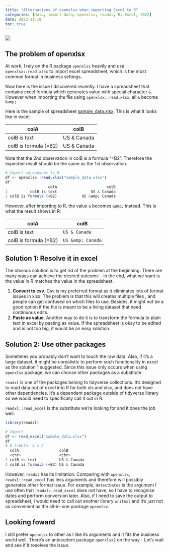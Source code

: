 ```yaml
---
title: "Alternatives of openxlsx when importing Excel to R"
categories: [data, import-data, openxlsx, readxl, R, Excel, 2022]
date: 2022-11-18
toc: true
---
```


[![](Page19.png)](https://ycphs.github.io/openxlsx/)

## The problem of openxlsx

At work, I rely on the R package `openxlsx` heavily and use `openxlsx::read.xlsx` to import excel spreadsheet, which is the most common format in business settings.

Now here is the issue I discovered recently. I have a spreadsheet that contains excel formula which generates value with special character `&`. However when importing the file using `openxlsx::read.xlsx`, all `&` become `&amp;`

Here is the sample of spreadsheet [sample_data.xlsx](https://github.com/ycphs/openxlsx/files/10032200/sample_data.xlsx). This is what it looks like in excel:

| colA                  | colB            |
|-----------------------|-----------------|
| colB is text          | US & Canada     |
| colB is formula (=B2) | US & Canada |

Note that the 2nd observation in colB is a formula "=B2". Therefore the expected result should be the same as the 1st observation.

```R
# Import spreadshet to R
df <- openxlsx::read.xlsx("sample_data.xlsx")
df
                   colA                      colB
1          colB is text               US & Canada
2 colB is formula (=B2)           US &amp; Canada
```

However, after importing to R, the value `&` becomes `&amp;` instead. This is what the result shows in R:

| colA                  | colB            |
|-----------------------|-----------------|
| colB is text          | `US & Canada`     |
| colB is formula (=B2) | `US &amp; Canada` |

## Solution 1: Resolve it in excel

The obvious solution is to get rid of the problem at the beginning. There are many ways can achieve the desired outcome - in the end, what we want is the value in R matches the value in the spreadsheet.

1. **Convert to csv**. Csv is my preferred format as it eliminates lots of format issues in xlsx. The problem is that this will creates multiple files , and people can get confused on which files to use. Besides, it might not be a good option if the file is meant to be a living dataset that need continuous edits.
2. **Paste as value**. Another way to do it is to transform the formula to plain text in excel by pasting as value. If the spreadsheet is okay to be edited and is not too big, it would be an easy solution. 

## Solution 2: Use other packages

Sometimes you probably don't want to touch the raw data. Also, if it's a large dataset, it might be unrealistic to perform such functionality in excel as the solution 1 suggested. Since this issue only occurs when using `openxlsx` package, we can choose other packages as a substitute.

`readxl` is one of the packages belong to tidyverse collections. It's designed to read data out of excel into R for both xls and xlsx, and does not have other dependencies. It's a dependent package outside of tidyverse library so we would need to specifically call it out in R.

`readxl::read_excel` is the substitute we're looking for and it does the job well. 

```R
library(readxl)

# Import
df <- read_excel("sample_data.xlsx")
df
# A tibble: 4 × 2
  colA                  colB                 
  <chr>                 <chr>                
1 colB is text          US & Canada          
2 colB is formula (=B2) US & Canada
```

However, `readxl` has its limitation. Comparing with `openxlsx`, `readxl::read_excel` has less arguments and therefore will possibly generates other format issue. For example, `detectDates` is the argument I use often that `readxl::read_excel` does not have, so I have to recognize dates and perform conversion later. Also, if I need to save the output to spreadsheet, I would need to call out another library `writexl` and it's just not as convenient as the all-in-one package `openxlsx`.

## Looking foward

I still prefer `openxlsx` to other as I like its arguments and it fits the business world well. There's an antecedent package `openxlsx2` on the way - Let's wait and see if it resolves the issue.
